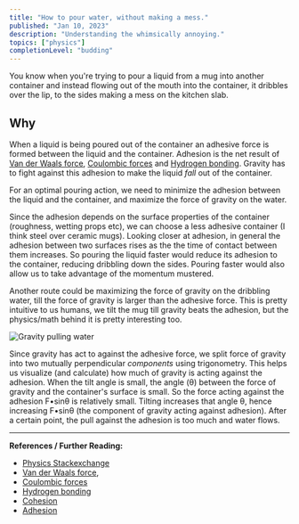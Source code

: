 ```yaml
---
title: "How to pour water, without making a mess."
published: "Jan 10, 2023"
description: "Understanding the whimsically annoying."
topics: ["physics"]
completionLevel: "budding"
---
```


You know when you're trying to pour a liquid from a mug into another container and instead flowing out of the mouth into the container, it dribbles over the lip, to the sides making a mess on the kitchen slab.

## Why
When a liquid is being poured out of the container an adhesive force is formed between the liquid and the container. Adhesion is the net result of [Van der Waals force](https://en.wikipedia.org/wiki/Van_der_Waals_force), [Coulombic forces](https://en.wikipedia.org/wiki/Coulomb%27s_law) and [Hydrogen bonding](https://en.wikipedia.org/wiki/Hydrogen_bond). Gravity has to fight against this adhesion to make the liquid _fall_ out of the container.

For an optimal pouring action, we need to minimize the adhesion between the liquid and the container, and maximize the force of gravity on the water.

Since the adhesion depends on the surface properties of the container (roughness, wetting props etc), we can choose a less adhesive container (I think steel over ceramic mugs). Looking closer at adhesion, in general the adhesion between two surfaces rises as the the time of contact between them increases. So pouring the liquid faster would reduce its adhesion to the container, reducing dribbling down the sides. Pouring faster would also allow us to take advantage of the momentum mustered.

Another route could be maximizing the force of gravity on the dribbling water, till the force of gravity is larger than the adhesive force. This is pretty intuitive to us humans, we tilt the mug till gravity beats the adhesion, but the physics/math behind it is pretty interesting too.

![Gravity pulling water](/blog-assets/pouring.png)

Since gravity has act to against the adhesive force, we split force of gravity into two
mutually perpendicular _components_ using trigonometry. This helps us visualize (and calculate) how much of gravity
is acting against the adhesion. When the tilt angle is small, the angle (θ) between the force of gravity
and the container's surface is small. So the force acting against the adhesion F•sinθ is relatively small.
Tilting increases that angle θ, hence increasing F•sinθ (the component of gravity acting against adhesion).
After a certain point, the pull against the adhesion is too much and water flows.

---
**References / Further Reading:**
- [Physics Stackexchange](https://physics.stackexchange.com/questions/28982/why-does-water-pouring-from-a-glass-sometimes-travel-down-the-side-of-the-glass)
- [Van der Waals force](https://en.wikipedia.org/wiki/Van_der_Waals_force),
- [Coulombic forces](https://en.wikipedia.org/wiki/Coulomb%27s_law)
- [Hydrogen bonding](https://en.wikipedia.org/wiki/Hydrogen_bond)
- [Cohesion](https://en.wikipedia.org/wiki/Cohesion_(chemistry))
- [Adhesion](https://phys.libretexts.org/Bookshelves/University_Physics/Book%3A_Physics_(Boundless)/10%3A_Fluids/10.4%3A_Cohesion_and_Adhesion)
